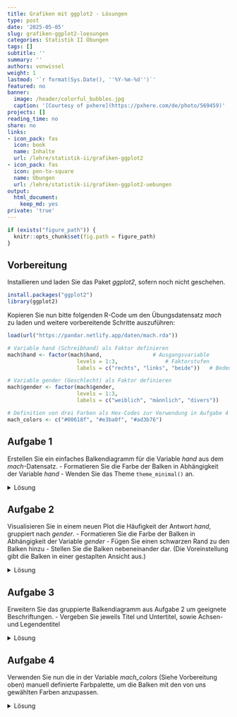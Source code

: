 ```yaml
---
title: Grafiken mit ggplot2 - Lösungen
type: post
date: '2025-05-05'
slug: grafiken-ggplot2-loesungen
categories: Statistik II Übungen
tags: []
subtitle: ''
summary: ''
authors: vonwissel
weight: 1
lastmod: '`r format(Sys.Date(), ''%Y-%m-%d'')`'
featured: no
banner:
  image: /header/colorful_bubbles.jpg
  caption: '[Courtesy of pxhere](https://pxhere.com/de/photo/569459)'
projects: []
reading_time: no
share: no
links:
- icon_pack: fas
  icon: book
  name: Inhalte
  url: /lehre/statistik-ii/grafiken-ggplot2
- icon_pack: fas
  icon: pen-to-square
  name: Übungen
  url: /lehre/statistik-ii/grafiken-ggplot2-uebungen
output:
  html_document:
    keep_md: yes
private: 'true'
---
```


```r
if (exists("figure_path")) {
  knitr::opts_chunk$set(fig.path = figure_path)
}
```


## Vorbereitung

Installieren und laden Sie das Paket *ggplot2*, sofern noch nicht geschehen.

```r
install.packages("ggplot2")
library(ggplot2)
```

Kopieren Sie nun bitte folgenden R-Code um den Übungsdatensatz *mach* zu laden und weitere vorbereitende Schritte auszuführen:

```r
load(url("https://pandar.netlify.app/daten/mach.rda"))

# Variable hand (Schreibhand) als Faktor definieren
mach$hand <- factor(mach$hand,                # Ausgangsvariable
                      levels = 1:3,               # Faktorstufen
                      labels = c("rechts", "links", "beide"))   # Bedeutung

# Variable gender (Geschlecht) als Faktor definieren
mach$gender <- factor(mach$gender,
                      levels = 1:3,
                      labels = c("weiblich", "männlich", "divers"))

# Definition von drei Farben als Hex-Codes zur Verwendung in Aufgabe 4
mach_colors <- c("#00618f", "#e3ba0f", "#ad3b76")
```

## Aufgabe 1

Erstellen Sie ein einfaches Balkendiagramm für die Variable *hand* aus dem *mach*-Datensatz.
- Formatieren Sie die Farbe der Balken in Abhängigkeit der Variable *hand*
- Wenden Sie das Theme `theme_minimal()` an.

<details>

<summary>Lösung</summary>

``` r
ggplot(mach, aes(x = hand)) +    # Erstellen eines leeren ggplots für den Datensatz 'mach' und der Variable 'hand' auf der x-Achse
  geom_bar(aes(fill = hand)) +   # Erweitern um eine Ebene mit Balkendiagramm. Festlegen der Farben der Balken in Abhängigkeit der Variable 'hand'
  theme_minimal()                # Verwendung des gefragten Themes
```

</details>

## Aufgabe 2

Visualisieren Sie in einem neuen Plot die Häufigkeit der Antwort *hand*, gruppiert nach *gender*.
- Formatieren Sie die Farbe der Balken in Abhängigkeit der Variable *gender*
- Fügen Sie einen schwarzen Rand zu den Balken hinzu
- Stellen Sie die Balken nebeneinander dar. (Die Voreinstellung gibt die Balken in einer gestaplten Ansicht aus.)

<details>

<summary>Lösung</summary>

``` r
ggplot(mach, aes(x = hand, group = gender)) +                         # Grundstruktur: x-Achse = 'hand', gruppiert nach 'gender'
  geom_bar(aes(fill = gender), color = 'black', position = 'dodge')   # Balken farbig nach Geschlecht, mit schwarzem Rand, nebeneinander dargestellt 
```

</details>

## Aufgabe 3

Erweitern Sie das gruppierte Balkendiagramm aus Aufgabe 2 um geeignete Beschriftungen.
- Vergeben Sie jeweils Titel und Untertitel, sowie Achsen- und Legendentitel

<details>

<summary>Lösung</summary>

``` r
ggplot(mach, aes(x = hand, group = gender)) +  
  geom_bar(aes(fill = gender), color = "black", position = "dodge") +  # Gruppiertes Balkendiagramm wie in Aufgabe 2
  labs(x = "Schreibhand", y = "Anzahl", fill = "Geschlecht") +         # Achsen- und Legendentitel ergänzen
  ggtitle("Verteilung der Schreihand nach Geschlecht",                 # Haupttitel
          "(Daten aus dem mach-Datensatz)")                            # Untertitel
```

</details>

## Aufgabe 4

Verwenden Sie nun die in der Variable *mach_colors* (Siehe Vorbereitung oben) manuell definierte Farbpalette, um die Balken mit den von uns gewählten Farben anzupassen.

<details>

<summary>Lösung</summary>

``` r
ggplot(mach, aes(x = hand, group = gender)) +  
  geom_bar(aes(fill = gender), color = "black", position = "dodge") +  # Gruppiertes Balkendiagramm
  scale_fill_manual(values = mach_colors) +                            # Eigene Farbpalette anwenden
  labs(x = "Schreibhand", y = "Anzahl", fill = "Geschlecht") +         # Beschriftungen setzen
  ggtitle("Verteilung der Schreihand nach Geschlecht", 
          "(Daten aus dem mach-Datensatz)")
```

</details>
